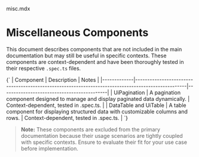 misc.mdx


# Miscellaneous Components

This document describes components that are not included in the main documentation but may still be useful in specific contexts. These components are context-dependent and have been thoroughly tested in their respective `.spec.ts` files.

<Markdown>
  {`
| Component   | Description                                                                                       | Notes                                      |
|-------------|---------------------------------------------------------------------------------------------------|--------------------------------------------|
| UiPagination | A pagination component designed to manage and display paginated data dynamically.                  | Context-dependent, tested in .spec.ts.   |
| DataTable and  UiTable     | A table component for displaying structured data with customizable columns and rows.                | Context-dependent, tested in .spec.ts. |
  `}
</Markdown>

> **Note:** These components are excluded from the primary documentation because their usage scenarios are tightly coupled with specific contexts. Ensure to evaluate their fit for your use case before implementation.
